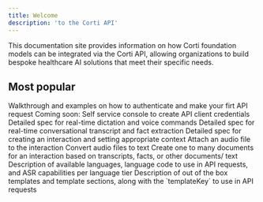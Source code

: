 ```yaml
---
title: Welcome
description: 'to the Corti API'
---
```


This documentation site provides information on how Corti foundation models can be integrated via the Corti API, allowing organizations to build bespoke healthcare AI solutions that meet their specific needs.

## Most popular 

<Columns cols={2}>
  <Card title="Quickstart" icon="rocket-launch" href="/api-reference/quickstart/" arrow="true">
    Walkthrough and examples on how to authenticate and make your firt API request
  </Card>
  <Card title="Get access" icon="wrench">
    Coming soon: Self service console to create API client credentials 
  </Card>
  <Card title="Stateless dictation" icon="microphone" href="/api-reference/transcribe/" arrow="true">
    Detailed spec for real-time dictation and voice commands   
  </Card>
  <Card title="Real-time audio stream" icon="tower-broadcast" href="/api-reference/stream/" arrow="true">
    Detailed spec for real-time conversational transcript and fact extraction   
  </Card>
  <Card title="Create interaction" icon="message-plus" href="/api-reference/interactions/create-interaction/" arrow="true">
    Detailed spec for creating an interaction and setting appropriate context  
  </Card>
  <Card title="Upload recording" icon="play" href="/api-reference/recordings/upload-recording/" arrow="true">
    Attach an audio file to the interaction 
  </Card>
  <Card title="Create transcript" icon="file" href="/api-reference/transcripts/create-transcript/" arrow="true">
    Convert audio files to text 
  </Card>
  <Card title="Generate document" icon="notes-medical" href="/api-reference/documents/generate-document/" arrow="true">
    Create one to many documents for an interaction based on transcripts, facts, or other documents/ text 
  </Card>
  <Card title="Languages" icon="language" href="/about/languages/" arrow="true">
    Description of available languages, language code to use in API requests, and ASR capabilities per language tier
  </Card>
  <Card title="Standard templates" icon="file-check" href="/templates/templates-standard/" arrow="true">
    Description of out of the box templates and template sections, along with the `templateKey` to use in API requests
  </Card>
</Columns>

